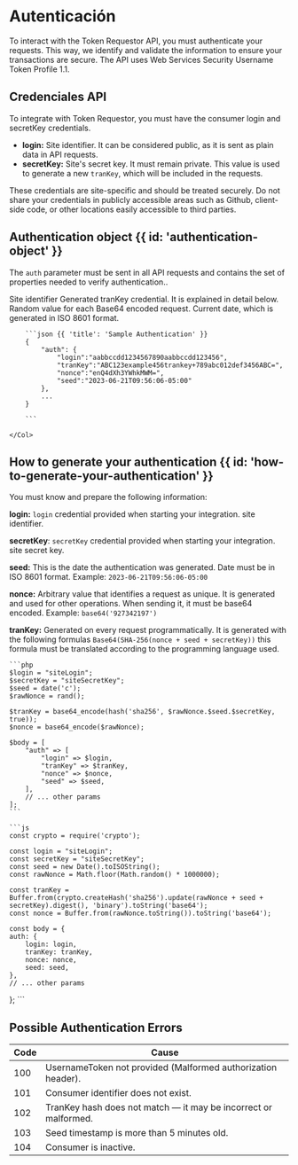 # Autenticación


To interact with the Token Requestor API, you must authenticate your requests.
This way, we identify and validate the information to ensure your transactions are secure.
The API uses Web Services Security Username Token Profile 1.1.

## Credenciales API

To integrate with Token Requestor, you must have the consumer login and secretKey credentials.

- **login:** Site identifier. It can be considered public, as it is sent as plain data in API requests.
- **secretKey:** Site's secret key. It must remain private. This value is used to generate
a new `tranKey`, which will be included in the requests.


<Note>
    These credentials are site-specific and should be treated securely. Do not share your
    credentials in publicly accessible areas such as Github, client-side code, or other
    locations easily accessible to third parties.
</Note>

## Authentication object {{ id: 'authentication-object' }}

The `auth` parameter must be sent in all API requests and contains the set of properties needed to verify authentication..

<Row>
    <Col>
        <Properties>
            <Property name="auth.login" type="string">
                Site identifier
            </Property>
            <Property name="auth.tranKey" type="string">
                Generated tranKey credential. It is explained in detail below.
            </Property>
            <Property name="auth.nonce" type="string">
                Random value for each Base64 encoded request.
            </Property>
            <Property name="auth.seed" type="string">
                Current date, which is generated in ISO 8601 format.
            </Property>
        </Properties>
    </Col>
    <Col sticky>

        ```json {{ 'title': 'Sample Authentication' }}
        {
            "auth": {
                "login":"aabbccdd1234567890aabbccdd123456",
                "tranKey":"ABC123example456trankey+789abc012def3456ABC=",
                "nonce":"enQ4dXh3YWhkMWM=",
                "seed":"2023-06-21T09:56:06-05:00"
            },
            ...
        }

        ```

    </Col>
</Row>


## How to generate your authentication {{ id: 'how-to-generate-your-authentication' }}

You must know and prepare the following information:

**login:** `login` credential provided when starting your integration. site identifier.

**secretKey**: `secretKey` credential provided when starting your integration. site secret key.

**seed:** This is the date the authentication was generated. Date must be in ISO 8601 format.
Example: `2023-06-21T09:56:06-05:00`

**nonce:** Arbitrary value that identifies a request as unique.
It is generated and used for other operations.
When sending it, it must be base64 encoded.
Example: `base64('927342197')`

**tranKey:** Generated on every request programmatically.
It is generated with the following formulas `Base64(SHA-256(nonce + seed + secretKey))` this formula must be translated according to the programming language used.


<CodeGroup title="Generate authentication">

    ```php
    $login = "siteLogin";
    $secretKey = "siteSecretKey";
    $seed = date('c');
    $rawNonce = rand();

    $tranKey = base64_encode(hash('sha256', $rawNonce.$seed.$secretKey, true));
    $nonce = base64_encode($rawNonce);

    $body = [
        "auth" => [
            "login" => $login,
            "tranKey" => $tranKey,
            "nonce" => $nonce,
            "seed" => $seed,
        ],
        // ... other params
    ];
    ```

    ```js
    const crypto = require('crypto');

    const login = "siteLogin";
    const secretKey = "siteSecretKey";
    const seed = new Date().toISOString();
    const rawNonce = Math.floor(Math.random() * 1000000);

    const tranKey = Buffer.from(crypto.createHash('sha256').update(rawNonce + seed + secretKey).digest(), 'binary').toString('base64');
    const nonce = Buffer.from(rawNonce.toString()).toString('base64');

    const body = {
    auth: {
        login: login,
        tranKey: tranKey,
        nonce: nonce,
        seed: seed,
    },
    // ... other params
};
    ```

</CodeGroup>

## Possible Authentication Errors

| Code | Cause                                                           |
|------|-----------------------------------------------------------------|
| 100  | UsernameToken not provided (Malformed authorization header).    |
| 101  | Consumer identifier does not exist.                             |
| 102  | TranKey hash does not match — it may be incorrect or malformed. |
| 103  | Seed timestamp is more than 5 minutes old.                      |
| 104  | Consumer is inactive.                                           |


